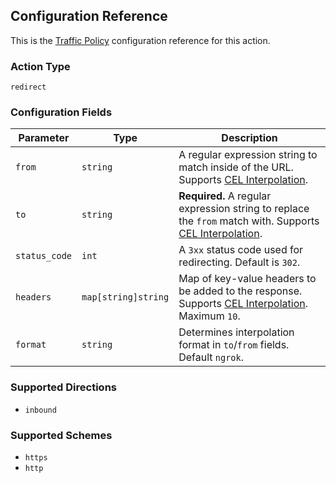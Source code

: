 ## Configuration Reference

This is the [Traffic Policy](/docs/http/traffic-policy/index.mdx) configuration
reference for this action.

### Action Type

`redirect`

### Configuration Fields

| Parameter     | Type                | Description                                                                                                                   |
| ------------- | ------------------- | ----------------------------------------------------------------------------------------------------------------------------- |
| `from`        | `string`            | A regular expression string to match inside of the URL. Supports [CEL Interpolation](#cel-interpolation).                     |
| `to`          | `string`            | **Required.** A regular expression string to replace the `from` match with. Supports [CEL Interpolation](#cel-interpolation). |
| `status_code` | `int`               | A `3xx` status code used for redirecting. Default is `302`.                                                                   |
| `headers`     | `map[string]string` | Map of key-value headers to be added to the response. Supports [CEL Interpolation](#cel-interpolation). Maximum `10`.         |
| `format`      | `string`            | Determines interpolation format in `to`/`from` fields. Default `ngrok`.                                                       |

### Supported Directions

- `inbound`

### Supported Schemes

- `https`
- `http`
